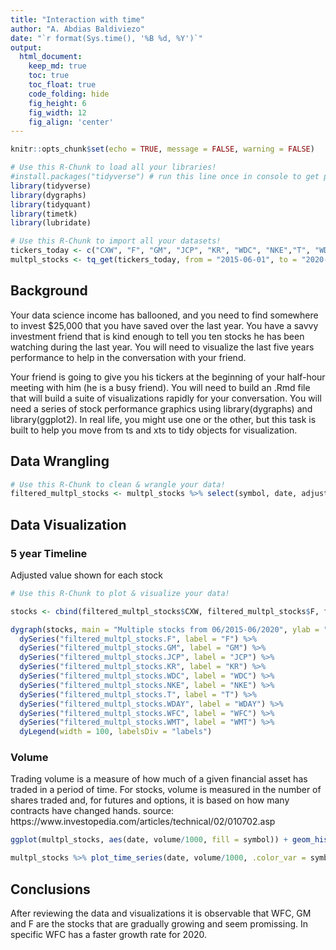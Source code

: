 ```yaml
---
title: "Interaction with time"
author: "A. Abdias Baldiviezo"
date: "`r format(Sys.time(), '%B %d, %Y')`"
output:
  html_document:  
    keep_md: true
    toc: true
    toc_float: true
    code_folding: hide
    fig_height: 6
    fig_width: 12
    fig_align: 'center'
---
```


```r
knitr::opts_chunk$set(echo = TRUE, message = FALSE, warning = FALSE)
```

```r
# Use this R-Chunk to load all your libraries!
#install.packages("tidyverse") # run this line once in console to get package
library(tidyverse)
library(dygraphs)
library(tidyquant)
library(timetk)
library(lubridate)
```

```r
# Use this R-Chunk to import all your datasets!
tickers_today <- c("CXW", "F", "GM", "JCP", "KR", "WDC", "NKE","T", "WDAY", "WFC", "WMT")
multpl_stocks <- tq_get(tickers_today, from = "2015-06-01", to = "2020-06-01", get = "stock.prices")
```

## Background

Your data science income has ballooned, and you need to find somewhere to invest $25,000 that you have saved over the last year. You have a savvy investment friend that is kind enough to tell you ten stocks he has been watching during the last year. You will need to visualize the last five years performance to help in the conversation with your friend.

Your friend is going to give you his tickers at the beginning of your half-hour meeting with him (he is a busy friend). You will need to build an .Rmd file that will build a suite of visualizations rapidly for your conversation. You will need a series of stock performance graphics using library(dygraphs) and library(ggplot2). In real life, you might use one or the other, but this task is built to help you move from ts and xts to tidy objects for visualization.


## Data Wrangling

```r
# Use this R-Chunk to clean & wrangle your data!
filtered_multpl_stocks <- multpl_stocks %>% select(symbol, date, adjusted) %>% pivot_wider(names_from = symbol, values_from = adjusted)
```

## Data Visualization

### 5 year Timeline

Adjusted value shown for each stock
<br>
<div id="labels"></div>

```r
# Use this R-Chunk to plot & visualize your data!

stocks <- cbind(filtered_multpl_stocks$CXW, filtered_multpl_stocks$F, filtered_multpl_stocks$GM, filtered_multpl_stocks$JCP, filtered_multpl_stocks$KR, filtered_multpl_stocks$WDC, filtered_multpl_stocks$NKE, filtered_multpl_stocks$T, filtered_multpl_stocks$WDAY, filtered_multpl_stocks$WFC, filtered_multpl_stocks$WMT, as.xts(filtered_multpl_stocks$date))

dygraph(stocks, main = "Multiple stocks from 06/2015-06/2020", ylab = "adjusted stock price") %>% dySeries("filtered_multpl_stocks.CXW", label = "CXW") %>%
  dySeries("filtered_multpl_stocks.F", label = "F") %>%
  dySeries("filtered_multpl_stocks.GM", label = "GM") %>%
  dySeries("filtered_multpl_stocks.JCP", label = "JCP") %>%
  dySeries("filtered_multpl_stocks.KR", label = "KR") %>%
  dySeries("filtered_multpl_stocks.WDC", label = "WDC") %>%
  dySeries("filtered_multpl_stocks.NKE", label = "NKE") %>%
  dySeries("filtered_multpl_stocks.T", label = "T") %>%
  dySeries("filtered_multpl_stocks.WDAY", label = "WDAY") %>%
  dySeries("filtered_multpl_stocks.WFC", label = "WFC") %>%
  dySeries("filtered_multpl_stocks.WMT", label = "WMT") %>%
  dyLegend(width = 100, labelsDiv = "labels")
```

### Volume

Trading volume is a measure of how much of a given financial asset has traded in a period of time. For stocks, volume is measured in the number of shares traded and, for futures and options, it is based on how many contracts have changed hands.
source: https://www.investopedia.com/articles/technical/02/010702.asp

```r
ggplot(multpl_stocks, aes(date, volume/1000, fill = symbol)) + geom_histogram(stat = "identity") + facet_wrap(~symbol, scales = "free_y", nrow = 6) + labs(y="volume in thousands")
```

```r
multpl_stocks %>% plot_time_series(date, volume/1000, .color_var = symbol, .interactive = FALSE) + facet_wrap(~symbol, nrow = 11, scales = "free_y") + labs(y="volume in thousands")
```

## Conclusions

After reviewing the data and visualizations it is observable that WFC, GM and F are the stocks that are gradually growing and seem promissing. In specific WFC has a faster growth rate for 2020.
